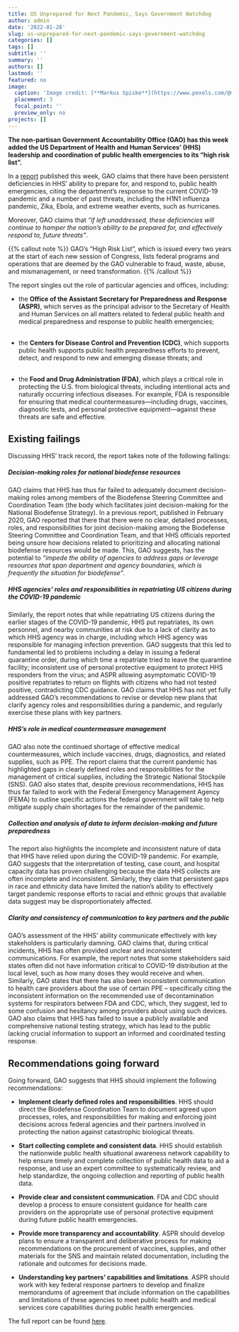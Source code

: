 ```yaml
---
title: US Unprepared for Next Pandemic, Says Government Watchdog
author: admin
date: '2022-01-28'
slug: us-unprepared-for-next-pandemic-says-government-watchdog
categories: []
tags: []
subtitle: ''
summary: ''
authors: []
lastmod: ''
featured: no
image:
  caption: 'Image credit: [**Markus Spiske**](https://www.pexels.com/@markusspiske)'
  placement: 3
  focal_point: ''
  preview_only: no
projects: []
---
```


**The non-partisan Government Accountability Office (GAO) has this week added the US Department of Health and Human Services’ (HHS) leadership and coordination of public health emergencies to its “high risk list”.**

In a [report](https://www.gao.gov/assets/gao-22-105291.pdf) published this week, GAO claims that there have been persistent deficiencies in HHS’ ability to prepare for, and respond to, public health emergencies, citing the department's response to the current COVID-19 pandemic and a number of past threats, including the H1N1 influenza pandemic, Zika, Ebola, and extreme weather events, such as hurricanes.

Moreover, GAO claims that *"if left unaddressed, these deficiencies will continue to hamper the nation’s ability to be prepared for, and effectively respond to, future threats"*.

{{% callout note %}}
GAO’s “High Risk List”, which is issued every two years at the start of each new session of Congress, lists federal programs and operations that are deemed by the GAO vulnerable to fraud, waste, abuse, and mismanagement, or need transformation.
{{% /callout %}}


The report singles out the role of particular agencies and offices, including: 

* the **Office of the Assistant Secretary for Preparedness and Response (ASPR)**, which serves as the principal advisor to the Secretary of Health and Human Services on all matters related to federal public health and medical preparedness and response to public health emergencies; <br><br>

* the **Centers for Disease Control and Prevention (CDC)**, which supports public health supports public health preparedness efforts to prevent, detect, and respond to new and emerging disease threats; and <br><br>

* the **Food and Drug Administration (FDA)**, which plays a critical role in protecting the U.S. from biological threats, including intentional acts and naturally occurring infectious diseases. For example, FDA is responsible for ensuring that medical countermeasures—including drugs, vaccines, diagnostic tests, and personal protective equipment—against these threats are safe and effective.

## **Existing failings**


Discussing HHS’ track record, the report takes note of the following failings:

##### *Decision-making roles for national biodefense resources*

GAO claims that HHS has thus far failed to adequately document decision-making roles among members of the Biodefense Steering Committee and Coordination Team (the body which facilitates joint decision-making for the National Biodefense Strategy). In a previous report, published in February 2020, GAO reported that there that there were no clear, detailed processes, roles, and responsibilities for joint decision-making among the Biodefense Steering Committee and Coordination Team, and that HHS officials reported being unsure how decisions related to prioritizing and allocating national biodefense resources would be made. This, GAO suggests, has the potential to *“impede the ability of agencies to address gaps or leverage resources that span department and agency boundaries, which is frequently the situation for biodefense”*.

##### *HHS agencies’ roles and responsibilities in repatriating US citizens during the COVID-19 pandemic*

Similarly, the report notes that while repatriating US citizens during the earlier stages of the COVID-19 pandemic, HHS put repatriates, its own personnel, and nearby communities at risk due to a lack of clarity as to which HHS agency was in charge, including which HHS agency was responsible for managing infection prevention. GAO suggests that this led to fundamental led to problems including a delay in issuing a federal quarantine order, during which time a repatriate tried to leave the quarantine facility; inconsistent use of personal protective equipment to protect HHS responders from the virus; and ASPR allowing asymptomatic COVID-19 positive repatriates to return on flights with citizens who had not tested positive, contradicting CDC guidance. GAO claims that HHS has not yet fully addressed GAO’s recommendations to revise or develop new plans that clarify agency roles and responsibilities during a pandemic, and regularly exercise these plans with key partners.

##### *HHS’s role in medical countermeasure management*

GAO also note the continued shortage of effective medical countermeasures, which include vaccines, drugs, diagnostics, and related supplies, such as PPE. The report claims that the current pandemic has highlighted gaps in clearly defined roles and responsibilities for the management of critical supplies, including the Strategic National Stockpile (SNS). GAO also states that, despite previous recommendations, HHS has thus far failed to work with the Federal Emergency Management Agency (FEMA) to outline specific actions the federal government will take to help mitigate supply chain shortages for the remainder of the pandemic. 

##### *Collection and analysis of data to inform decision-making and future preparedness*

The report also highlights the incomplete and inconsistent nature of data that HHS have relied upon during the COVID-19 pandemic. For example, GAO suggests that the interpretation of testing, case count, and hospital capacity data has proven challenging because the data HHS collects are often incomplete and inconsistent. Similarly, they claim that persistent gaps in race and ethnicity data have limited the nation’s ability to effectively target pandemic response efforts to racial and ethnic groups that available data suggest may be disproportionately affected.

##### *Clarity and consistency of communication to key partners and the public*

GAO’s assessment of the HHS’ ability communicate effectively with key stakeholders is particularly damning. GAO claims that, during critical incidents, HHS has often provided unclear and inconsistent communications. For example, the report notes that some stakeholders said states often did not have information critical to COVID-19 distribution at the local level, such as how many doses they would receive and when. Similarly, GAO states that there has also been inconsistent communication to health care providers about the use of certain PPE – specifically citing the inconsistent information on the recommended use of decontamination systems for respirators between FDA and CDC, which, they suggest, led to some confusion and hesitancy among providers about using such devices. GAO also claims that HHS has failed to issue a publicly available and comprehensive national testing strategy, which has lead to the public lacking crucial information to support an informed and coordinated testing response.

## **Recommendations going forward**

Going forward, GAO suggests that HHS should implement the following recommendations: 

* **Implement clearly defined roles and responsibilities**. HHS should direct the Biodefense Coordination Team to document agreed upon processes, roles, and responsibilities for making and enforcing joint decisions across federal agencies and their partners involved in protecting the nation against catastrophic biological threats.

* **Start collecting complete and consistent data**. HHS should establish the nationwide public health situational awareness network capability to help ensure timely and complete collection of public health data to aid a response, and use an expert committee to systematically review, and help standardize, the ongoing collection and reporting of public health data.

* **Provide clear and consistent communication**. FDA and CDC should develop a process to ensure consistent guidance for health care providers on the appropriate use of personal protective equipment during future public health emergencies. 

* **Provide more transparency and accountability**. ASPR should develop plans to ensure a transparent and deliberative process for making recommendations on the procurement of vaccines, supplies, and other materials for the SNS and maintain related documentation, including the rationale and outcomes for decisions made. 

* **Understanding key partners’ capabilities and limitations**. ASPR should work with key federal response partners to develop and finalize memorandums of agreement that include information on the capabilities and limitations of these agencies to meet public health and medical services core capabilities during public health emergencies.

The full report can be found [here](https://www.gao.gov/assets/gao-22-105291.pdf).

